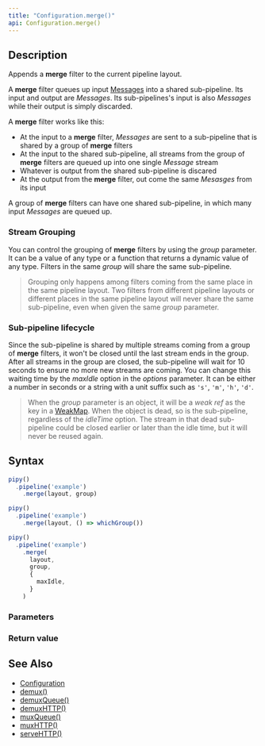 ```yaml
---
title: "Configuration.merge()"
api: Configuration.merge()
---
```


## Description

Appends a **merge** filter to the current pipeline layout.

A **merge** filter queues up input [Messages](/reference/api/Message) into a shared sub-pipeline. Its input and output are _Messages_. Its sub-pipelines's input is also _Messages_ while their output is simply discarded.

<FilterDiagram
  name="merge"
  input="Message"
  output="Message"
  subInput="Message"
  subType="mux"
/>

A **merge** filter works like this:

- At the input to a **merge** filter, _Messages_ are sent to a sub-pipeline that is shared by a group of **merge** filters
- At the input to the shared sub-pipeline, all streams from the group of **merge** filters are queued up into one single _Message_ stream
- Whatever is output from the shared sub-pipeline is discared
- At the output from the **merge** filter, out come the same _Mesasges_ from its input

A group of **merge** filters can have one shared sub-pipeline, in which many input _Messages_ are queued up.

### Stream Grouping

You can control the grouping of **merge** filters by using the _group_ parameter. It can be a value of any type or a function that returns a dynamic value of any type. Filters in the same _group_ will share the same sub-pipeline.

> Grouping only happens among filters coming from the same place in the same pipeline layout. Two filters from different pipeline layouts or different places in the same pipeline layout will never share the same sub-pipeline, even when given the same _group_ parameter.

### Sub-pipeline lifecycle

Since the sub-pipeline is shared by multiple streams coming from a group of **merge** filters, it won't be closed until the last stream ends in the group. After all streams in the group are closed, the sub-pipeline will wait for 10 seconds to ensure no more new streams are coming. You can change this waiting time by the _maxIdle_ option in the _options_ parameter. It can be either a number in seconds or a string with a unit suffix such as `'s'`, `'m'`, `'h'`, `'d'`.

> When the _group_ parameter is an object, it will be a _weak ref_ as the key in a [WeakMap](https://developer.mozilla.org/docs/Web/JavaScript/Guide/Keyed_collections#weakmap_object). When the object is dead, so is the sub-pipeline, regardless of the _idleTime_ option. The stream in that dead sub-pipeline could be closed earlier or later than the idle time, but it will never be reused again.

## Syntax

``` js
pipy()
  .pipeline('example')
    .merge(layout, group)

pipy()
  .pipeline('example')
    .merge(layout, () => whichGroup())

pipy()
  .pipeline('example')
    .merge(
      layout,
      group,
      {
        maxIdle,
      }
    )
```

### Parameters

<Parameters/>

### Return value

<ReturnValue/>

## See Also

* [Configuration](/reference/api/Configuration)
* [demux()](/reference/api/Configuration/demux)
* [demuxQueue()](/reference/api/Configuration/demuxQueue)
* [demuxHTTP()](/reference/api/Configuration/demuxHTTP)
* [muxQueue()](/reference/api/Configuration/muxQueue)
* [muxHTTP()](/reference/api/Configuration/muxHTTP)
* [serveHTTP()](/reference/api/Configuration/serveHTTP)
